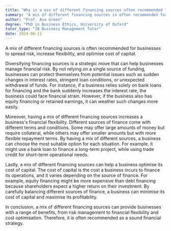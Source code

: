 ```yaml
---
title: "Why is a mix of different financing sources often recommended for businesses?"
summary: "A mix of different financing sources is often recommended for businesses to spread risk, increase flexibility, and optimise cost of capital."
author: "Prof. Ava Green"
degree: "PhD in Business Ethics, University of Oxford"
tutor_type: "IB Business Management Tutor"
date: 2024-06-11
---
```


A mix of different financing sources is often recommended for businesses to spread risk, increase flexibility, and optimise cost of capital.

Diversifying financing sources is a strategic move that can help businesses manage financial risk. By not relying on a single source of funding, businesses can protect themselves from potential issues such as sudden changes in interest rates, stringent loan conditions, or unexpected withdrawal of funds. For instance, if a business relies solely on bank loans for financing and the bank suddenly increases the interest rate, the business could face financial strain. However, if the business also has equity financing or retained earnings, it can weather such changes more easily.

Moreover, having a mix of different financing sources increases a business's financial flexibility. Different sources of finance come with different terms and conditions. Some may offer large amounts of money but require collateral, while others may offer smaller amounts but with more flexible repayment terms. By having a mix of different sources, a business can choose the most suitable option for each situation. For example, it might use a bank loan to finance a long-term project, while using trade credit for short-term operational needs.

Lastly, a mix of different financing sources can help a business optimise its cost of capital. The cost of capital is the cost a business incurs to finance its operations, and it varies depending on the source of finance. For example, equity financing might be more expensive than debt financing because shareholders expect a higher return on their investment. By carefully balancing different sources of finance, a business can minimise its cost of capital and maximise its profitability.

In conclusion, a mix of different financing sources can provide businesses with a range of benefits, from risk management to financial flexibility and cost optimisation. Therefore, it is often recommended as a sound financial strategy.
    